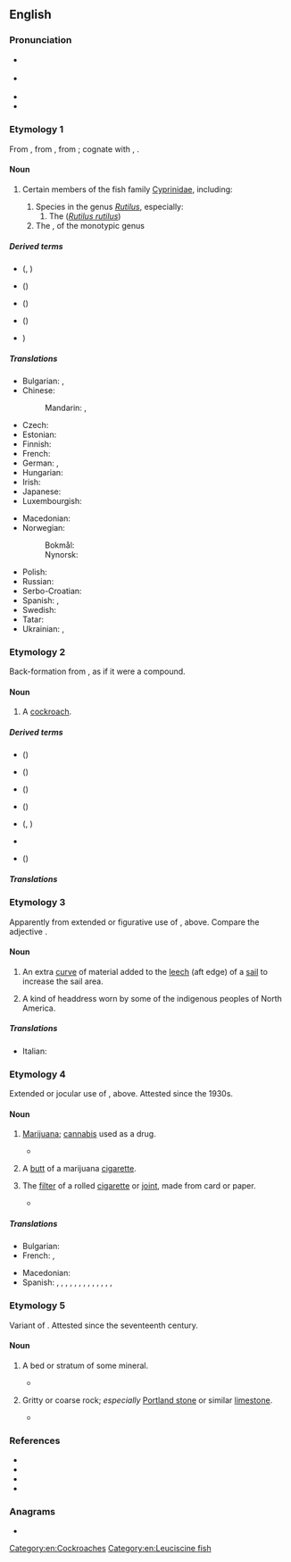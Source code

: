 {{also|Roach}}
==English==
{{wikipedia}}

===Pronunciation===
* {{a|RP}} {{IPA|en|/ɹəʊtʃ/}}
* {{a|US}} {{IPA|en|/ɹoʊtʃ/}}
* {{audio|en|En-au-roach.ogg|Audio (AU)}}
* {{rhymes|en|əʊtʃ}}

===Etymology 1===
From {{inh|en|enm|roche}}, from {{der|en|fro|roche}}, from {{der|en|gml|[[roche]], [[ruche]]||ray (fish)}}; cognate with {{cog|ang|ruhha}} {{gloss|"a ray"; > {{cog|enm|rouhe}}, {{m|enm|rohȝe}}}}, {{cog|de|Rochen||ray (fish)}}.

====Noun====
{{en-noun|roach}}

# {{senseid|en|fish}} Certain members of the fish family [[Cyprinidae]], including:
## Species in the genus ''[[Rutilus]]'', especially:
### The {{vern|common roach}} (''[[Rutilus rutilus]]'')
## The {{vern|California roach}}, of the monotypic genus {{taxlink|Hesperoleucus|genus}}

=====Derived terms=====
* {{vern|Albanian roach}} ({{taxlink|Pachychilon pictum|species|ver=190209}}, {{taxlink|Leucos basak|species|ver=190209}})
* {{vern|Black Sea roach}} ({{taxlink|Rutilus lacustris|species|ver=190209}})
* {{vern|blue roach}} (''{{ll|mul|Scardinius erythrophthalmus}}'')
* {{vern|California roach}} ({{taxlink|Hesperoleucus symmetricus|species|ver=190209}})
* {{vern|common roach}} ''{{ll|mul|Rutilus rutilus}}'')

=====Translations=====
{{trans-top|''Rutilus rutilus''}}
* Bulgarian: {{t|bg|бабушка|f}}, {{t|bg|таранка|f}}
* Chinese:
*: Mandarin: {{t|cmn|擬鯉|sc=Hani}}, {{t|cmn|拟鲤|tr=nǐlǐ|sc=Hani}}
* Czech: {{t+|cs|plotice|f}}
* Estonian: {{t|et|särg}}
* Finnish: {{t+|fi|särki}}
* French: {{t+|fr|gardon|m}}
* German: {{t|de|Plötze|f}}, {{t|de|Rotauge|n}}
* Hungarian: {{t|hu|bodorka}}
* Irish: {{t|ga|róiste|m}}
* Japanese: {{t|ja|ローチ|tr=rōchi|sc=Jpan}}
* Luxembourgish: {{t|lb|Routa|n}}
{{trans-mid}}
* Macedonian: {{t|mk|црвенопе́рка|f}}
* Norwegian:
*: Bokmål: {{t+|nb|mort|m}}
*: Nynorsk: {{t|nn|mort|m}}
* Polish: {{t+|pl|płoć|f}}
* Russian: {{t+|ru|плотва́|f}}
* Serbo-Croatian: {{t+|sh|bodorka|f}}
* Spanish: {{t|es|leucisco|m}}, {{t+|es|rutilo}}
* Swedish: {{t+|sv|mört|c}}
* Tatar: {{t+|tt|чабак}}
* Ukrainian: {{t|uk|плі́тка|f}}, {{t|uk|пліть|f}} {{qualifier|collectively}}
{{trans-bottom}}

===Etymology 2===
Back-formation from {{m|en|cockroach}}, as if it were a compound.

====Noun====
{{en-noun}}

# {{senseid|en|cockroach}}{{lb|en|US}} A [[cockroach]].

=====Derived terms=====
* {{vern|brown-banded roach}} ({{taxlink|Supella supellectilium|species|ver=190209}})
* {{vern|dubia roach}} ({{taxlink|Blaptica dubia|species|ver=190209}})
* {{vern|Madeira roach}} ({{taxlink|Leucophaea maderae|species|ver=190209}})
* {{vern|oriental roach}} ({{taxlink|Blatta orientalis|species|ver=190209}})
* {{vern|sea roach}} ({{taxlink|Ligia oceanica|species|ver=190209}}, {{taxlink|Ligia exotica|species|ver=190209}})
* {{vern|turkroach}}
* {{vern|wharf roach}} ({{taxlink|Ligia exotica|species|ver=190209}})

=====Translations=====
{{trans-see|US: cockroach|cockroach}}

===Etymology 3===
Apparently from extended or figurative use of {{m|en|roach|id=fish|gloss=Cyprinidae}}, above. Compare the adjective {{m|en|roached|gloss=styled so that the mane stands up from the neck}}.

====Noun====
{{en-noun}}

# {{lb|en|nautical}} An extra [[curve]] of material added to the [[leech]] (aft edge) of a [[sail]] to increase the sail area.
# A kind of headdress worn by some of the indigenous peoples of North America.

=====Translations=====
{{trans-top|nautical: curve in the aft edge of a sail}}
* Italian: {{t|it|allunamento|m}}
{{trans-mid}}
{{trans-bottom}}

===Etymology 4===
Extended or jocular use of {{m|en|roach|id=cockroach|gloss=cockroach}}, above. Attested since the 1930s.

====Noun====
{{en-noun}}

# {{lb|en|US|slang|smoking}} [[marijuana|Marijuana]]; [[cannabis]] used as a drug.
#* {{quote-book|en|year=1957|author=Alfred Maund|title=The Big Boxcar|location=Urbana|publisher=University of Illinois Press|isbn=0252067541|page=106|passage=In his half hour of free time between brooms it was Willie's custom to smoke his lunch in an alleyway. He'd take just half a '''roach''', only enough to make him feel a new day was starting, no more no less.}}
# {{lb|en|US|slang|smoking}} A [[butt]] of a marijuana [[cigarette]].
# {{lb|en|UK|slang|smoking}} The [[filter]] of a rolled [[cigarette]] or [[joint]], made from card or paper.
#* {{quote-book|en|year=2000|author=[[w:Zadie Smith|Zadie Smith]]|title=[[w:White Teeth|White Teeth]]|publisher=Penguin Books (2001)|page=292|passage=Last toke is the yellowing fabric of the '''roach''', containing the stuff that is less than tobacco.}}

=====Translations=====
{{trans-top|slang: butt of a marijuana cigarette}}
* Bulgarian: {{t+|bg|фас|m}}
* French: {{t+|fr|cul|m}}, {{t|fr|cul de joint|m}}
{{trans-mid}}
* Macedonian: {{t|mk|фас|m}}
* Spanish: {{t+|es|bacha|f}} {{qualifier|México}}, {{t+|es|calilla|f}} {{qualifier|Nicaragua}}, {{t|es|calillón|m}} {{qualifier|Nicaragua}}, {{t+|es|changa|f}} {{qualifier|Puerto Rico}}, {{t+|es|chicharra|f}} {{qualifier|Latin America: Argentina, Colombia, México, Perú}}, {{t|es|chusta|f}} {{qualifier|Spain}}, {{t+|es|cola|f}} {{qualifier|Chile}}, {{t+|es|pata|f}} {{qualifier|Colombia}}, {{t+|es|pava|f}} {{qualifier|Perú}}, {{t+|es|punta|f}} {{qualifier|Uruguay}}, {{t+|es|tacha|f}} {{qualifier|Spain}}, {{t|es|tocola|f}} {{qualifier|Costa Rica}}, {{t|es|tocolo|m}} {{qualifier|Costa Rica}}, {{t+|es|tuca|f}} {{qualifier|Argentina}}
{{trans-bottom}}

===Etymology 5===
Variant of {{m|en|roche|gloss=rock}}. Attested since the seventeenth century.

====Noun====
{{en-noun}}

# {{senseid|en|stratum}}{{lb|en|UK|obsolete|mining}} A bed or stratum of some mineral.
#* {{quote-journal|en|year=1749|author=Rog. Mostyn|title=Mineralogy|work=Philosophical Transactions and Collections to the End of the Year|location=London|publisher=Royal Society|volume=II|oclc=149630598|page=379|passage=After long Working of this Coal, it was found upon the rising Grounds, that there lay another '''''Roach''''' of Coal, at the Depth of 14 Yards under it}}
# {{lb|en|UK|regional}} Gritty or coarse rock; ''especially'' [[Portland stone]] or similar [[limestone]].
#* {{quote-journal|en|year=1841|author=C.H. Smith|title=Lithology; or Observations on Stone for Building|work=The Surveyor, Engineer, and Architect|oclc=33911436|page=13|passage=The '''roach''', both of the top and bottom beds, is always imperceptibly incorporated with the freestone, which is invariable situated beneath it.}}

===References===
* {{cite-web|year=2016|author=Jonathon Green|title=roach, n.|work=Green's Dictionary of Slang|url=https://greensdictofslang.com/entry/ronsnpa}}
* {{R:OED Online|part of speech=n.2|code=166498}}
* {{R:OED Online|part of speech=n.3|code=166499}}
* {{R:OED Online|part of speech=n.4|code=166500}}

===Anagrams===
* {{anagrams|en|a=achor|Charo|Rocha|achor|archo-|corah|ochra|orach}}

[[Category:en:Cockroaches]]
[[Category:en:Leuciscine fish]]